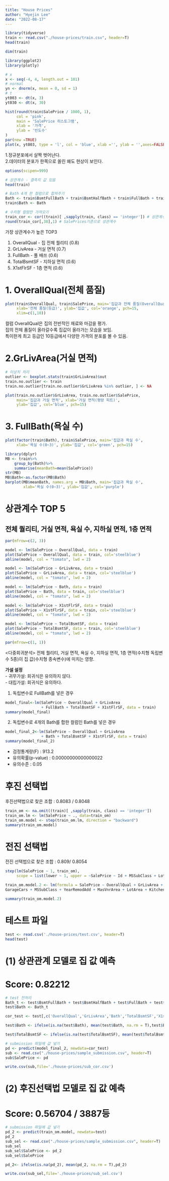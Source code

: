```yaml
---
title: "House Prices"
author: "Hyejin Lee"
date: "2022-08-17"
---
```

```r
library(tidyverse)
train <- read.csv("./house-prices/train.csv", header=T)
head(train)
```

```r
dim(train)
```
```r
library(ggplot2)
library(plotly)

# x
x <- seq(-4, 4, length.out = 101)
# normal
yn <- dnorm(x, mean = 0, sd = 1)
# t
yt003 <- dt(x, 3)
yt030 <- dt(x, 30)

hist(round(train$SalePrice / 1000, 1),
     col = 'pink',
     main = 'SalePrice 히스토그램',
     xlab = '가격',
     ylab = '빈도수'
)
par(new =TRUE)
plot(x, yt003, type = 'l', col = 'blue', xlab ='', ylab = '',axes=FALSE)

```

1.정규분포에서 살짝 벗어난다.</br>
2.데이터의 분포가 한쪽으로 쏠린 왜도 현상이 보인다.</br>

```r

options(scipen=999)

# 상관계수 - 결측치 값 있음 
head(train)

# Bath 4개 한 컬럼으로 합쳐주기  
Bath <- train$BsmtFullBath + train$BsmtHalfBath + train$FullBath + train$HalfBath
train$Bath <- Bath

# 수치형 컬럼만 가져오기 
train_cor <- cor((train)[ ,sapply(train, class) == 'integer']) # 상관계수
round(train_cor[,38],1) # SalePrices기준으로 상관계수
```
가장 상관계수가 높은 TOP3

1. OverallQual - 집 전체 퀄리티 (0.8)
2. GrLivArea   - 거실 면적      (0.7)
3. FullBath    - 풀 배쓰        (0.6)
4. TotalBsmtSF - 지하실 면적    (0.6)
5. X1stFlrSF   - 1층 면적       (0.6)

# 1. OverallQual(전체 품질)

```r
plot(train$OverallQual, train$SalePrice, main='집값과 전체 품질(OverallQual)',
     xlab='전체 품질(등급)', ylab='집값', col='orange', pch=15,
     xlim=c(1,10))
```

컬럼 OverallQual은 집의 전반적인 재료와 마감을 평가.</br>
집의 전체 품질이 올라갈수록 집값이 올라가는 모습을 보임.</br>
특이한게 최고 등급인 10등급에서 다양한 가격의 분포를 볼 수 있음.</br>

# 2.GrLivArea(거실 면적) 

```r
# 이상치 처리 
outlier <- boxplot.stats(train$GrLivArea)$out
train.no.outlier <- train
train.no.outlier[train.no.outlier$GrLivArea %in% outlier, ] <- NA

plot(train.no.outlier$GrLivArea, train.no.outlier$SalePrice, 
     main='집값과 거실 면적', xlab='거실 면적(평방 피트)', 
     ylab='집값', col='blue', pch=15)
```

# 3. FullBath(욕실 수) 

```r
plot(factor(train$Bath), train$SalePrice, main='집값과 욕실 수',
     xlab='욕실 수(0~3)', ylab='집값', col='green', pch=15)

library(dplyr)
MB <- train%>%
    group_by(Bath)%>%
    summarise(meanBath=mean(SalePrice))
str(MB)
MB$Bath<-as.factor(MB$Bath)
barplot(MB$meanBath, names.arg = MB$Bath, main='집값과 욕실 수',
        xlab='욕실 수(0~3)', ylab='집값', col='purple')
```

# 상관계수 TOP 5  
## 전체 퀄리티, 거실 면적, 욕실 수, 지하실 면적, 1층 면적 

```r
par(mfrow=c(2, 3))

model <- lm(SalePrice ~ OverallQual, data = train)
plot(SalePrice ~ OverallQual, data = train, col='steelblue')
abline(model, col = "tomato", lwd = 2)

model <- lm(SalePrice ~ GrLivArea, data = train)
plot(SalePrice ~ GrLivArea, data = train, col='steelblue')
abline(model, col = "tomato", lwd = 2)

model <- lm(SalePrice ~ Bath, data = train)
plot(SalePrice ~ Bath, data = train, col='steelblue')
abline(model, col = "tomato", lwd = 2)

model <- lm(SalePrice ~ X1stFlrSF, data = train)
plot(SalePrice ~ X1stFlrSF, data = train, col='steelblue')
abline(model, col = "tomato", lwd = 2)

model <- lm(SalePrice ~ TotalBsmtSF, data = train)
plot(SalePrice ~ TotalBsmtSF, data = train, col='steelblue')
abline(model, col = "tomato", lwd = 2)

par(mfrow=c(1, 1))

```

<다중회귀분석>
전체 퀄리티, 거실 면적, 욕실 수, 지하실 면적, 1층 면적(수치형 독립변수 5종)이 집 값(수치형 종속변수)에 미치는 영향.</br>

**가설 설정**</br>
- 귀무가설: 회귀식은 유의하지 않다.</br>
- 대립가설: 회귀식은 유의하다.</br>

1. 독립변수로 FullBath를 넣은 경우</br> 
```r
model_final<-lm(SalePrice ~ OverallQual + GrLivArea 
                + FullBath + TotalBsmtSF + X1stFlrSF, data = train)
summary(model_final)
```

2. 독립변수로 4개의 Bath를 합한 컬럼인 Bath를 넣은 경우</br>
```r
model_final_2<-lm(SalePrice ~ OverallQual + GrLivArea 
                + Bath + TotalBsmtSF + X1stFlrSF, data = train)
summary(model_final_2)
```
- 검정통계량(F) : 913.2
- 유의확률(p-value) : 0.00000000000000022
- 유의수준 : 0.05

# 후진 선택법 

후진선택법으로 찾은 조합 : 0.8083 / 0.8048 
```r
train_om <- na.omit((train)[ ,sapply(train, class) == 'integer'])
train_om.lm <- lm(SalePrice ~ ., data=train_om)
train_om.model <- step(train_om.lm, direction = "backward")
summary(train_om.model)

```
# 전진 선택법

전진 선택법으로 찾은 조합 : 0.809/ 0.8054 
```r
step(lm(SalePrice ~ 1, train_om), 
     scope = list(lower ~ 1, upper = ~SalePrice ~ Id + MSSubClass + LotFrontage + LotArea + OverallQual + OverallCond + YearBuilt + YearRemodAdd + MasVnrArea + BsmtFinSF1 + BsmtFinSF2 + BsmtUnfSF + TotalBsmtSF + X1stFlrSF + X2ndFlrSF + LowQualFinSF + GrLivArea + BsmtFullBath + BsmtHalfBath + FullBath + HalfBath + BedroomAbvGr + KitchenAbvGr + TotRmsAbvGrd + Fireplaces + GarageYrBlt + GarageCars + GarageArea + WoodDeckSF + OpenPorchSF + EnclosedPorch + X3SsnPorch + ScreenPorch + PoolArea + MiscVal + MoSold + YrSold), direction = "forward")

train_om.model.2 <- lm(formula = SalePrice ~ OverallQual + GrLivArea + BsmtFinSF1 + 
GarageCars + MSSubClass + YearRemodAdd + MasVnrArea + LotArea + KitchenAbvGr + BedroomAbvGr + TotRmsAbvGrd + YearBuilt + OverallCond + BsmtFullBath + ScreenPorch + PoolArea + WoodDeckSF + Fireplaces + FullBath + LotFrontage + TotalBsmtSF, data = train_om)

summary(train_om.model.2)
```

# 테스트 파일

```r
test <- read.csv('./house-prices/test.csv', header=T)
head(test)
```

# (1) 상관관계 모델로 집 값 예측 
# Score: 0.82212
```r
# test 전처리 
Bath_t <- test$BsmtFullBath + test$BsmtHalfBath + test$FullBath + test$HalfBath
test$Bath <- Bath_t

cor_test <- test[,c('OverallQual','GrLivArea','Bath','TotalBsmtSF','X1stFlrSF')]

test$Bath <- ifelse(is.na(test$Bath), mean(test$Bath, na.rm = T),test$Bath)

test$TotalBsmtSF <- ifelse(is.na(test$TotalBsmtSF), mean(test$TotalBsmtSF, na.rm = T),test$TotalBsmtSF)

# submission 파일에 값 넣기 
pd <- predict(model_final_2, newdata=cor_test)
sub <- read.csv("./house-prices/sample_submission.csv", header=T)
sub$SalePrice <- pd

write.csv(sub,file='./house-prices/sub_cor.csv')
```

# (2) 후진선택법 모델로 집 값 예측
# Score: 0.56704 / 3887등

```r
# submission 파일에 값 넣기 
pd_2 <- predict(train_om.model, newdata=test)
pd_2
sub_sel <- read.csv("./house-prices/sample_submission.csv", header=T)
sub_sel
sub_sel$SalePrice <- pd_2
sub_sel$SalePrice

pd_2<- ifelse(is.na(pd_2), mean(pd_2, na.rm = T),pd_2)

write.csv(sub_sel,file='./house-prices/sub_sel.csv')
```